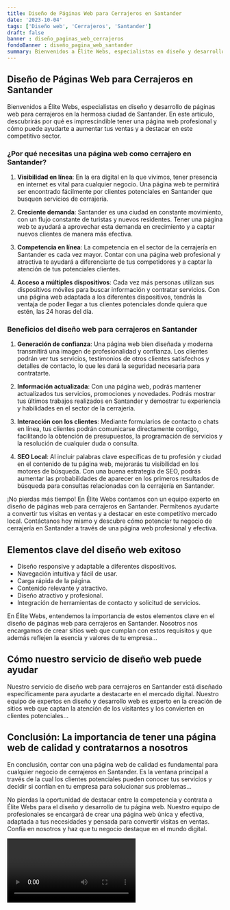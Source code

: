 ```yaml
---
title: Diseño de Páginas Web para Cerrajeros en Santander
date: '2023-10-04'
tags: ['Diseño web', 'Cerrajeros', 'Santander']
draft: false
banner : diseño_paginas_web_cerrajeros
fondoBanner : diseño_pagina_web_santander
summary: Bienvenidos a Élite Webs, especialistas en diseño y desarrollo de páginas web para cerrajeros en la hermosa ciudad de Santander. En este artículo, descubrirás por qué es imprescindible tener una página web profesional y cómo puede ayudarte a aumentar tus ventas y a destacar en este competitivo sector.
---
```


## Diseño de Páginas Web para Cerrajeros en Santander

Bienvenidos a Élite Webs, especialistas en diseño y desarrollo de páginas web para cerrajeros en la hermosa ciudad de Santander. En este artículo, descubrirás por qué es imprescindible tener una página web profesional y cómo puede ayudarte a aumentar tus ventas y a destacar en este competitivo sector.

### ¿Por qué necesitas una página web como cerrajero en Santander?

1. **Visibilidad en línea**: En la era digital en la que vivimos, tener presencia en internet es vital para cualquier negocio. Una página web te permitirá ser encontrado fácilmente por clientes potenciales en Santander que busquen servicios de cerrajería.

2. **Creciente demanda**: Santander es una ciudad en constante movimiento, con un flujo constante de turistas y nuevos residentes. Tener una página web te ayudará a aprovechar esta demanda en crecimiento y a captar nuevos clientes de manera más efectiva.

3. **Competencia en línea**: La competencia en el sector de la cerrajería en Santander es cada vez mayor. Contar con una página web profesional y atractiva te ayudará a diferenciarte de tus competidores y a captar la atención de tus potenciales clientes.

4. **Acceso a múltiples dispositivos**: Cada vez más personas utilizan sus dispositivos móviles para buscar información y contratar servicios. Con una página web adaptada a los diferentes dispositivos, tendrás la ventaja de poder llegar a tus clientes potenciales donde quiera que estén, las 24 horas del día.

### Beneficios del diseño web para cerrajeros en Santander

1. **Generación de confianza**: Una página web bien diseñada y moderna transmitirá una imagen de profesionalidad y confianza. Los clientes podrán ver tus servicios, testimonios de otros clientes satisfechos y detalles de contacto, lo que les dará la seguridad necesaria para contratarte.

2. **Información actualizada**: Con una página web, podrás mantener actualizados tus servicios, promociones y novedades. Podrás mostrar tus últimos trabajos realizados en Santander y demostrar tu experiencia y habilidades en el sector de la cerrajería.

3. **Interacción con los clientes**: Mediante formularios de contacto o chats en línea, tus clientes podrán comunicarse directamente contigo, facilitando la obtención de presupuestos, la programación de servicios y la resolución de cualquier duda o consulta.

4. **SEO Local**: Al incluir palabras clave específicas de tu profesión y ciudad en el contenido de tu página web, mejorarás tu visibilidad en los motores de búsqueda. Con una buena estrategia de SEO, podrás aumentar las probabilidades de aparecer en los primeros resultados de búsqueda para consultas relacionadas con la cerrajería en Santander.

¡No pierdas más tiempo! En Élite Webs contamos con un equipo experto en diseño de páginas web para cerrajeros en Santander. Permítenos ayudarte a convertir tus visitas en ventas y a destacar en este competitivo mercado local. Contáctanos hoy mismo y descubre cómo potenciar tu negocio de cerrajería en Santander a través de una página web profesional y efectiva.

<GifSeo />

<Cta />

## Elementos clave del diseño web exitoso

- Diseño responsive y adaptable a diferentes dispositivos.
- Navegación intuitiva y fácil de usar.
- Carga rápida de la página.
- Contenido relevante y atractivo.
- Diseño atractivo y profesional.
- Integración de herramientas de contacto y solicitud de servicios.

En Élite Webs, entendemos la importancia de estos elementos clave en el diseño de páginas web para cerrajeros en Santander. Nosotros nos encargamos de crear sitios web que cumplan con estos requisitos y que además reflejen la esencia y valores de tu empresa...

## Cómo nuestro servicio de diseño web puede ayudar

Nuestro servicio de diseño web para cerrajeros en Santander está diseñado específicamente para ayudarte a destacarte en el mercado digital. Nuestro equipo de expertos en diseño y desarrollo web es experto en la creación de sitios web que captan la atención de los visitantes y los convierten en clientes potenciales...

## Conclusión: La importancia de tener una página web de calidad y contratarnos a nosotros

En conclusión, contar con una página web de calidad es fundamental para cualquier negocio de cerrajeros en Santander. Es la ventana principal a través de la cual los clientes potenciales pueden conocer tus servicios y decidir si confían en tu empresa para solucionar sus problemas...

No pierdas la oportunidad de destacar entre la competencia y contrata a Élite Webs para el diseño y desarrollo de tu página web. Nuestro equipo de profesionales se encargará de crear una página web única y efectiva, adaptada a tus necesidades y pensada para convertir visitas en ventas. Confía en nosotros y haz que tu negocio destaque en el mundo digital.

<Video />

<CtaBot job='Cerrajeros' city='Santander'/>

<Gmaps query='Santander+españa+maps' />